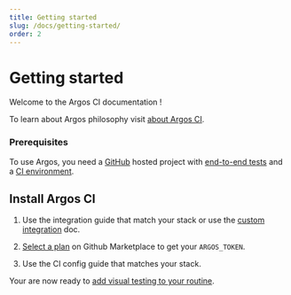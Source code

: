```yaml
---
title: Getting started
slug: /docs/getting-started/
order: 2
---
```



# Getting started

Welcome to the Argos CI documentation !

To learn about Argos philosophy visit [about Argos CI](/docs/about-argos-ci).

### Prerequisites

To use Argos, you need a [GitHub](www.github.com) hosted project with [end-to-end tests](https://kentcdodds.com/blog/static-vs-unit-vs-integration-vs-e2e-tests) and a [CI environment](https://docs.github.com/en/actions/automating-builds-and-tests/about-continuous-integration).

## Install Argos CI

1. Use the integration guide that match your stack or use the [custom integration](/docs/integrations/custom-integration) doc.

2. [Select a plan](https://github.com/marketplace/argos-ci) on Github Marketplace to get your `ARGOS_TOKEN`.

3. Use the CI config guide that matches your stack.

Your are now ready to [add visual testing to your routine](/docs/visual-testing-routine/).
